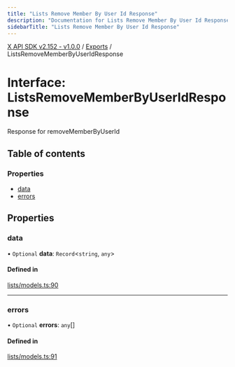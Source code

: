 ```yaml
---
title: "Lists Remove Member By User Id Response"
description: "Documentation for Lists Remove Member By User Id Response"
sidebarTitle: "Lists Remove Member By User Id Response"
---
```


[X API SDK v2.152 - v1.0.0](../README.md) / [Exports](../modules.md) / ListsRemoveMemberByUserIdResponse

# Interface: ListsRemoveMemberByUserIdResponse

Response for removeMemberByUserId

## Table of contents

### Properties

- [data](ListsRemoveMemberByUserIdResponse.md#data)
- [errors](ListsRemoveMemberByUserIdResponse.md#errors)

## Properties

### data

• `Optional` **data**: `Record`\<`string`, `any`\>

#### Defined in

[lists/models.ts:90](https://github.com/xdevplatform/xdk/blob/ad4172ef5f68f089e0f077a190b271016dd35bf7/xdk/typescript/src/lists/models.ts#L90)

___

### errors

• `Optional` **errors**: `any`[]

#### Defined in

[lists/models.ts:91](https://github.com/xdevplatform/xdk/blob/ad4172ef5f68f089e0f077a190b271016dd35bf7/xdk/typescript/src/lists/models.ts#L91)
